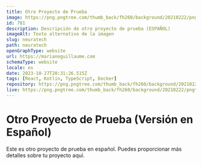 ```yaml
---
title: Otro Proyecto de Prueba
image: https://png.pngtree.com/thumb_back/fh260/background/20210222/pngtree-line-business-orange-background-image_564081.jpg
id: 781
description: Descripción de otro proyecto de prueba (ESPAÑOL)
imageAlt: Texto alternativo de la imagen
slug: neuratech
path: neuratech
openGraphType: website
url: https://marianoguillaume.com
schemaType: website
locale: es
date: 2023-10-27T20:31:26.515Z
tags: [React, Kotlin, TypeScript, Docker]
repository: https://png.pngtree.com/thumb_back/fh260/background/20210222/pngtree-line-business-orange-background-image_564081.jpg
live: https://png.pngtree.com/thumb_back/fh260/background/20210222/pngtree-line-business-orange-background-image_564081.jpg
---
```


# Otro Proyecto de Prueba (Versión en Español)

Este es otro proyecto de prueba en español. Puedes proporcionar más detalles sobre tu proyecto aquí.
